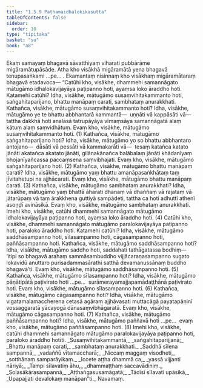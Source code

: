 ```yaml
---
title: "1.5.9 Paṭhamaidhalokikasutta"
tableOfContents: false
sidebar:
  order: 10
type: "tipitaka"
basket: "su"
book: "a8"
---
```



<DynamicBreadcrumb />

<Division number="49" book="a8" bookNo="17" page="96">

<Paragraph number="489" book="a8">
Ekaṃ samayaṃ bhagavā sāvatthiyaṃ viharati pubbārāme migāramātupāsāde. Atha kho visākhā migāramātā yena bhagavā tenupasaṅkami …pe… . Ekamantaṃ nisinnaṃ kho visākhaṃ migāramātaraṃ bhagavā etadavoca—
</Paragraph>

<Paragraph number="490" book="a8">
“Catūhi kho, visākhe, dhammehi samannāgato mātugāmo idhalokavijayāya paṭipanno hoti, ayaṃsa loko āraddho hoti. Katamehi catūhi? Idha, visākhe, mātugāmo susaṃvihitakammanto hoti, saṅgahitaparijano, bhattu manāpaṃ carati, sambhataṃ anurakkhati.
</Paragraph>

<Paragraph number="491" book="a8">
Kathañca, visākhe, mātugāmo susaṃvihitakammanto hoti? Idha, visākhe, mātugāmo ye te bhattu abbhantarā kammantā—  uṇṇāti vā kappāsāti vā—  tattha dakkhā hoti analasā tatrupāyāya vīmaṃsāya samannāgatā alaṃ kātuṃ alaṃ saṃvidhātuṃ. Evaṃ kho, visākhe, mātugāmo susaṃvihitakammanto hoti. (1)
</Paragraph>

<Paragraph number="492" book="a8">
Kathañca, visākhe, mātugāmo saṅgahitaparijano hoti? Idha, visākhe, mātugāmo yo so bhattu abbhantaro antojano—  dāsāti vā pessāti vā kammakarāti vā—  tesaṃ katañca katato jānāti akatañca akatato jānāti, gilānakānañca balābalaṃ jānāti khādanīyaṃ bhojanīyañcassa paccaṃsena saṃvibhajati. Evaṃ kho, visākhe, mātugāmo saṅgahitaparijano hoti. (2)
</Paragraph>

<Paragraph number="493" book="a8">
Kathañca, visākhe, mātugāmo bhattu manāpaṃ carati? Idha, visākhe, mātugāmo yaṃ bhattu amanāpasaṅkhātaṃ taṃ jīvitahetupi na ajjhācarati. Evaṃ kho, visākhe, mātugāmo bhattu manāpaṃ carati. (3)
</Paragraph>

<Paragraph number="494" book="a8">
Kathañca, visākhe, mātugāmo sambhataṃ anurakkhati? Idha, visākhe, mātugāmo yaṃ bhattā āharati dhanaṃ vā dhaññaṃ vā rajataṃ vā jātarūpaṃ vā taṃ ārakkhena guttiyā sampādeti, tattha ca hoti adhuttī athenī asoṇḍī avināsikā. Evaṃ kho, visākhe, mātugāmo sambhataṃ anurakkhati. Imehi kho, visākhe, catūhi dhammehi samannāgato mātugāmo idhalokavijayāya paṭipanno hoti, ayaṃsa loko āraddho hoti. (4)
</Paragraph>

<Paragraph number="495" book="a8">
Catūhi kho, visākhe, dhammehi samannāgato mātugāmo paralokavijayāya paṭipanno hoti, paraloko āraddho hoti. Katamehi catūhi? Idha, visākhe, mātugāmo saddhāsampanno hoti, sīlasampanno hoti, cāgasampanno hoti, paññāsampanno hoti.
</Paragraph>

<Paragraph number="496" book="a8">
Kathañca, visākhe, mātugāmo saddhāsampanno hoti? Idha, visākhe, mātugāmo saddho hoti, saddahati tathāgatassa bodhiṃ—  ‘itipi so bhagavā arahaṃ sammāsambuddho vijjācaraṇasampanno sugato lokavidū anuttaro purisadammasārathi satthā devamanussānaṃ buddho bhagavā’ti. Evaṃ kho, visākhe, mātugāmo saddhāsampanno hoti. (5)
</Paragraph>

<Paragraph number="497" book="a8">
Kathañca, visākhe, mātugāmo sīlasampanno hoti? Idha, visākhe, mātugāmo pāṇātipātā paṭivirato hoti …pe…  surāmerayamajjapamādaṭṭhānā paṭivirato hoti. Evaṃ kho, visākhe, mātugāmo sīlasampanno hoti. (6)
</Paragraph>

<Paragraph number="498" book="a8">
Kathañca, visākhe, mātugāmo cāgasampanno hoti? Idha, visākhe, mātugāmo vigatamalamaccherena cetasā agāraṃ ajjhāvasati muttacāgā payatapāṇinī vossaggaratā yācayogā dānasaṃvibhāgaratā. Evaṃ kho, visākhe, mātugāmo cāgasampanno hoti. (7)
</Paragraph>

<Paragraph number="499" book="a8">
Kathañca, visākhe, mātugāmo paññāsampanno hoti? Idha, visākhe, mātugāmo paññavā hoti …pe…  evaṃ kho, visākhe, mātugāmo paññāsampanno hoti. (8)
</Paragraph>

<Paragraph number="500" book="a8">
Imehi kho, visākhe, catūhi dhammehi samannāgato mātugāmo paralokavijayāya paṭipanno hoti, paraloko āraddho hotīti.
</Paragraph>

<Paragraph number="501" type="verses" book="a8">
_Susaṃvihitakammantā,_  
_saṅgahitaparijjanā;_  
_Bhattu manāpaṃ carati,_  
_sambhataṃ anurakkhati._  

</Paragraph>

<Paragraph number="502" type="verses" book="a8">
_Saddhā sīlena sampannā,_  
_vadaññū vītamaccharā;_  
_Niccaṃ maggaṃ visodheti,_  
_sotthānaṃ samparāyikaṃ._  

</Paragraph>

<Paragraph number="503" type="verses" book="a8">
_Iccete aṭṭha dhammā ca,_  
_yassā vijjanti nāriyā;_  
_Tampi sīlavatiṃ āhu,_  
_dhammaṭṭhaṃ saccavādiniṃ._  

</Paragraph>

<Paragraph number="504" type="verses" book="a8">
_Soḷasākārasampannā,_  
_Aṭṭhaṅgasusamāgatā;_  
_Tādisī sīlavatī upāsikā,_  
_Upapajjati devalokaṃ manāpan”ti._  


</Paragraph>
</Division>

<Paragraph number="505" type="center" book="a8">
Navamaṃ.
</Paragraph>